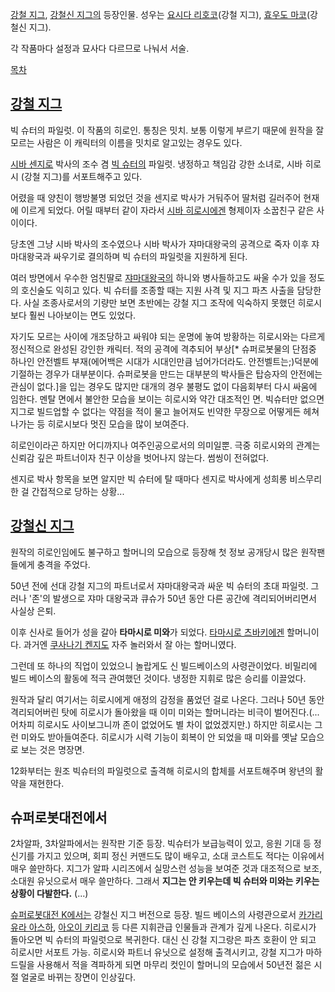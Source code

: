 [[강철 지그]], [[강철신 지그]]의 등장인물. 성우는 [[요시다 리호코]](강철 지그), [[효우도 마코]](강철신 지그).

각 작품마다 설정과 묘사다 다르므로 나눠서 서술.

[[목차]]
== [[강철 지그]] ==
빅 슈터의 파일럿. 이 작품의 히로인. 통칭은 밋치. 보통 이렇게 부르기 때문에 원작을 잘 모르는 사람은 이 캐릭터의 이름을 밋치로 알고있는 경우도 있다.

[[시바 센지로]] 박사의 조수 겸 [[빅 슈터]]의 파일럿. 냉정하고 책임감 강한 소녀로, 시바 히로시 (강철 지그)를 서포트해주고 있다. 

어렸을 때 양친이 행방불명 되었던 것을 센지로 박사가 거둬주어 딸처럼 길러주어 현재에 이르게 되었다. 어릴 때부터 같이 자라서 [[시바 히로시]]에겐 형제이자 소꿉친구 같은 사이이다.

당초엔 그냥 시바 박사의 조수였으나 시바 박사가 쟈마대왕국의 공격으로 죽자 이후 쟈마대왕국과 싸우기로 결의하며 빅 슈터의 파일럿을 지원하게 된다.

여러 방면에서 우수한 엄친딸로 [[쟈마대왕국]]의 하니와 병사들하고도 싸울 수가 있을 정도의 호신술도 익히고 있다. 빅 슈터를 조종할 때는 지원 사격 및 지그 파츠 사출을 담당한다. 사실 조종사로서의 기량만 보면 초반에는 강철 지그 조작에 익숙하지 못했던 히로시보다 훨씬 나아보이는 면도 있었다. 

자기도 모르는 사이에 개조당하고 싸워야 되는 운명에 놓여 방황하는 히로시와는 다르게 정신적으로 완성된 강인한 캐릭터. 적의 공격에 격추되어 부상[* 슈퍼로봇물의 단점중 하나인 안전벨트 부재(에어백은 시대가 시대인만큼 넘어가더라도. 안전벨트는;)덕분에 기절하는 경우가 대부분이다. 슈퍼로봇을 만드는 대부분의 박사들은 탑승자의 안전에는 관심이 없다.]을 입는 경우도 많지만 대개의 경우 불평도 없이 다음회부터 다시 싸움에 임한다. 멘탈 면에서 불안한 모습을 보이는 히로시와 약간 대조적인 면. 빅슈터만 없으면 지그로 빌드업할 수 없다는 약점을 적이 물고 늘어져도 빈약한 무장으로 어떻게든 헤쳐나가는 등 히로시보다 멋진 모습을 많이 보여준다.

히로인이라곤 하지만 어디까지나 여주인공으로서의 의미일뿐. 극중 히로시와의 관계는 신뢰감 깊은 파트너이자 친구 이상을 벗어나지 않는다. 썸씽이 전혀없다.

센지로 박사 항목을 보면 알지만 빅 슈터에 탈 때마다 센지로 박사에게 성희롱 비스무리한 걸 간접적으로 당하는 상황...

== [[강철신 지그]] ==
원작의 히로인임에도 불구하고 할머니의 모습으로 등장해 첫 정보 공개당시 많은 원작팬들에게 충격을 주었다.

50년 전에 선대 강철 지그의 파트너로서 쟈마대왕국과 싸운 빅 슈터의 초대 파일럿. 그러나 '존'의 발생으로 쟈마 대왕국과 큐슈가 50년 동안 다른 공간에 격리되어버리면서 사실상 은퇴. 

이후 신사로 들어가 성을 갈아 '''타마시로 미와'''가 되었다. [[타마시로 츠바키]]에겐 할머니이다. 과거엔 [[쿠사나기 켄지]]도 자주 놀러와서 잘 아는 할머니였다.

그런데 또 하나의 직업이 있었으니 놀랍게도 신 빌드베이스의 사령관이었다. 비밀리에 빌드 베이스의 활동에 적극 관여했던 것이다. 냉정한 지휘로 많은 승리를 이끌었다.

원작과 달리 여기서는 히로시에게 애정의 감정을 품었던 걸로 나온다. 그러나 50년 동안 격리되어버린 탓에 히로시가 돌아왔을 때 이미 미와는 할머니라는 비극이 벌어진다.(...어차피 히로시도 사이보그니까 존이 없었어도 별 차이 없었겠지만.) 하지만 히로시는 그런 미와도 받아들여준다. 히로시가 시력 기능이 회복이 안 되었을 때 미와를 옛날 모습으로 보는 것은 명장면.

12화부터는 원조 빅슈터의 파일럿으로 출격해 히로시의 합체를 서포트해주며 왕년의 활약을 재현한다. 

== 슈퍼로봇대전에서 ==
2차알파, 3차알파에서는 원작판 기준 등장. 빅슈터가 보급능력이 있고, 응원 기대 등 정신기를 가지고 있으며, 회피 정신 커맨드도 많이 배우고, 소대 코스트도 적다는 이유에서 매우 쓸만하다. 지그가 알파 시리즈에서 실망스런 성능을 보여준 것과 대조적으로 보조,소대원 유닛으로서 매우 쓸만하다. 그래서 '''지그는 안 키우는데 빅 슈터와 미와는 키우는 상황이 다발한다.''' (...)

[[슈퍼로봇대전 K]]에서는 강철신 지그 버전으로 등장. 빌드 베이스의 사령관으로서 [[카가리 유라 아스하]], [[아오이 키리코]] 등 다른 지휘관급 인물들과 관계가 깊게 나온다. 히로시가 돌아오면 빅 슈터의 파일럿으로 복귀한다. 대신 신 강철 지그랑은 파츠 호환이 안 되고 히로시만 서포트 가능. 히로시와 파트너 유닛으로 설정해 출격시키고, 강철 지그가 마하드릴을 사용해서 적을 격파하게 되면 마무리 컷인이 할머니의 모습에서 50년전 젊은 시절 얼굴로 바뀌는 장면이 인상깊다.  
